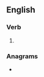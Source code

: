 {{also|tasering}}
==English==

===Verb===
{{head|en|present participle}}

# {{present participle of|Taser|lang=en|nocat=1}}

===Anagrams===
* {{anagrams|en|Tangiers|Tigranes|angriest|angrites|angstier|astringe|ganister|gantries|granites|ingrates|rangiest|stearing|tearings}}